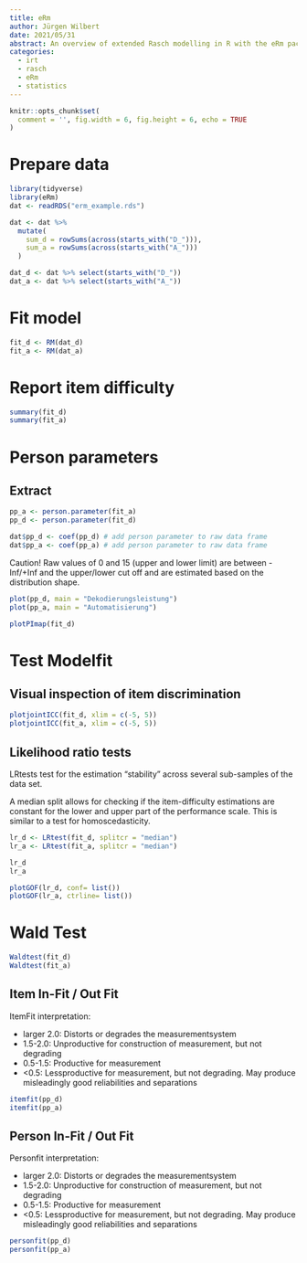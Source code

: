 ```yaml
---
title: eRm
author: Jürgen Wilbert
date: 2021/05/31
abstract: An overview of extended Rasch modelling in R with the eRm package.
categories: 
  - irt
  - rasch
  - eRm
  - statistics
---
```


```r
knitr::opts_chunk$set(
  comment = '', fig.width = 6, fig.height = 6, echo = TRUE
)
```

# Prepare data

```r
library(tidyverse)
library(eRm)
dat <- readRDS("erm_example.rds")

dat <- dat %>% 
  mutate(
    sum_d = rowSums(across(starts_with("D_"))),
    sum_a = rowSums(across(starts_with("A_")))
  )

dat_d <- dat %>% select(starts_with("D_"))
dat_a <- dat %>% select(starts_with("A_"))
```

# Fit model

```r
fit_d <- RM(dat_d)
fit_a <- RM(dat_a)
```

# Report item difficulty

```r
summary(fit_d)
summary(fit_a)
```

# Person parameters

## Extract

```r
pp_a <- person.parameter(fit_a)
pp_d <- person.parameter(fit_d)

dat$pp_d <- coef(pp_d) # add person parameter to raw data frame
dat$pp_a <- coef(pp_a) # add person parameter to raw data frame
```

Caution! Raw values of 0 and 15 (upper and lower limit) are between -Inf/+Inf and the upper/lower cut off and are estimated based on the distribution shape.

```r
plot(pp_d, main = "Dekodierungsleistung")
plot(pp_a, main = "Automatisierung")
```

```r
plotPImap(fit_d)
```



# Test Modelfit

## Visual inspection of item discrimination

```r
plotjointICC(fit_d, xlim = c(-5, 5))
plotjointICC(fit_a, xlim = c(-5, 5))
```


## Likelihood ratio tests

LRtests test for the estimation "stability" across several sub-samples of the data set.

A median split allows for checking if the item-difficulty estimations are constant for the lower and upper part of the performance scale. This is similar to a test for homoscedasticity.

```r
lr_d <- LRtest(fit_d, splitcr = "median")
lr_a <- LRtest(fit_a, splitcr = "median")

lr_d
lr_a

```

```r
plotGOF(lr_d, conf= list())
plotGOF(lr_a, ctrline= list())
```



# Wald Test

```r
Waldtest(fit_d)
Waldtest(fit_a)

```

## Item In-Fit / Out Fit

ItemFit interpretation:

- larger 2.0: Distorts or degrades the measurementsystem
- 1.5-2.0: Unproductive for construction of measurement, but not degrading
- 0.5-1.5: Productive for measurement
- <0.5: Lessproductive for measurement, but not degrading. May produce misleadingly good reliabilities and separations

```r
itemfit(pp_d)
itemfit(pp_a)
```

## Person In-Fit / Out Fit

Personfit interpretation:

- larger 2.0: Distorts or degrades the measurementsystem
- 1.5-2.0: Unproductive for construction of measurement, but not degrading
- 0.5-1.5: Productive for measurement
- <0.5: Lessproductive for measurement, but not degrading. May produce misleadingly good reliabilities and separations

```r
personfit(pp_d)
personfit(pp_a)
```

